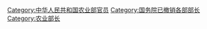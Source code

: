 [[Category:中华人民共和国农业部官员|Category:中华人民共和国农业部官员]]
[[Category:国务院已撤销各部部长|Category:国务院已撤销各部部长]]
[[Category:农业部长|Category:农业部长]]